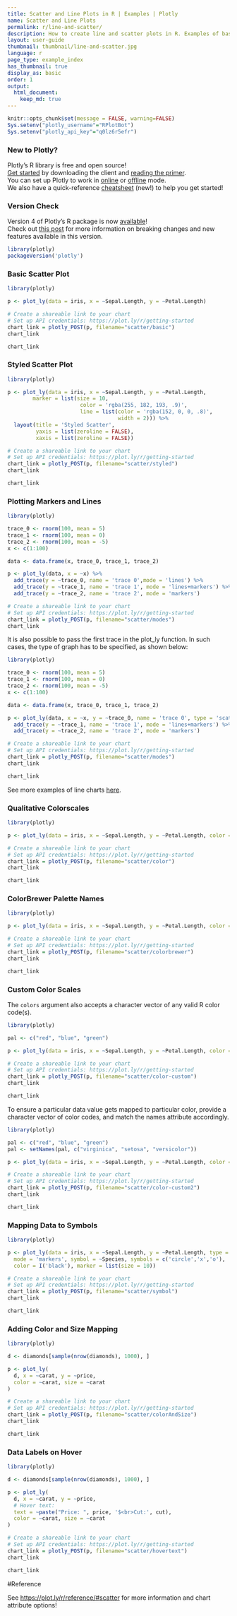 ```yaml
---
title: Scatter and Line Plots in R | Examples | Plotly
name: Scatter and Line Plots
permalink: r/line-and-scatter/
description: How to create line and scatter plots in R. Examples of basic and advanced scatter plots, time series line plots, colored charts, and density plots.
layout: user-guide
thumbnail: thumbnail/line-and-scatter.jpg
language: r
page_type: example_index
has_thumbnail: true
display_as: basic
order: 1
output:
  html_document:
    keep_md: true
---
```


```r
knitr::opts_chunk$set(message = FALSE, warning=FALSE)
Sys.setenv("plotly_username"="RPlotBot")
Sys.setenv("plotly_api_key"="q0lz6r5efr")
```

### New to Plotly?

Plotly's R library is free and open source!<br>
[Get started](https://plot.ly/r/getting-started/) by downloading the client and [reading the primer](https://plot.ly/r/getting-started/).<br>
You can set up Plotly to work in [online](https://plot.ly/r/getting-started/#hosting-graphs-in-your-online-plotly-account) or [offline](https://plot.ly/r/offline/) mode.<br>
We also have a quick-reference [cheatsheet](https://images.plot.ly/plotly-documentation/images/r_cheat_sheet.pdf) (new!) to help you get started!

### Version Check

Version 4 of Plotly's R package is now [available](https://plot.ly/r/getting-started/#installation)!<br>
Check out [this post](http://moderndata.plot.ly/upgrading-to-plotly-4-0-and-above/) for more information on breaking changes and new features available in this version.
```r
library(plotly)
packageVersion('plotly')
```

### Basic Scatter Plot

```r
library(plotly)

p <- plot_ly(data = iris, x = ~Sepal.Length, y = ~Petal.Length)

# Create a shareable link to your chart
# Set up API credentials: https://plot.ly/r/getting-started
chart_link = plotly_POST(p, filename="scatter/basic")
chart_link
```

```r
chart_link
```

### Styled Scatter Plot

```r
library(plotly)

p <- plot_ly(data = iris, x = ~Sepal.Length, y = ~Petal.Length,
        marker = list(size = 10,
                       color = 'rgba(255, 182, 193, .9)',
                       line = list(color = 'rgba(152, 0, 0, .8)',
                                   width = 2))) %>%
  layout(title = 'Styled Scatter',
         yaxis = list(zeroline = FALSE),
         xaxis = list(zeroline = FALSE))

# Create a shareable link to your chart
# Set up API credentials: https://plot.ly/r/getting-started
chart_link = plotly_POST(p, filename="scatter/styled")
chart_link
```

```r
chart_link
```

### Plotting Markers and Lines

```r
library(plotly)

trace_0 <- rnorm(100, mean = 5)
trace_1 <- rnorm(100, mean = 0)
trace_2 <- rnorm(100, mean = -5)
x <- c(1:100)

data <- data.frame(x, trace_0, trace_1, trace_2)

p <- plot_ly(data, x = ~x) %>%
  add_trace(y = ~trace_0, name = 'trace 0',mode = 'lines') %>%
  add_trace(y = ~trace_1, name = 'trace 1', mode = 'lines+markers') %>%
  add_trace(y = ~trace_2, name = 'trace 2', mode = 'markers')

# Create a shareable link to your chart
# Set up API credentials: https://plot.ly/r/getting-started
chart_link = plotly_POST(p, filename="scatter/modes")
chart_link
```

It is also possible to pass the first trace in the plot_ly function. In such cases, the type of graph has to be specified, as shown below:

```r
library(plotly)

trace_0 <- rnorm(100, mean = 5)
trace_1 <- rnorm(100, mean = 0)
trace_2 <- rnorm(100, mean = -5)
x <- c(1:100)

data <- data.frame(x, trace_0, trace_1, trace_2)

p <- plot_ly(data, x = ~x, y = ~trace_0, name = 'trace 0', type = 'scatter', mode = 'lines') %>%
  add_trace(y = ~trace_1, name = 'trace 1', mode = 'lines+markers') %>%
  add_trace(y = ~trace_2, name = 'trace 2', mode = 'markers')

# Create a shareable link to your chart
# Set up API credentials: https://plot.ly/r/getting-started
chart_link = plotly_POST(p, filename="scatter/modes")
chart_link
```

```r
chart_link
```

See more examples of line charts [here](https://plot.ly/r/line-charts/).

### Qualitative Colorscales

```r
library(plotly)

p <- plot_ly(data = iris, x = ~Sepal.Length, y = ~Petal.Length, color = ~Species)

# Create a shareable link to your chart
# Set up API credentials: https://plot.ly/r/getting-started
chart_link = plotly_POST(p, filename="scatter/color")
chart_link
```

```r
chart_link
```

### ColorBrewer Palette Names

```r
library(plotly)

p <- plot_ly(data = iris, x = ~Sepal.Length, y = ~Petal.Length, color = ~Species, colors = "Set1")

# Create a shareable link to your chart
# Set up API credentials: https://plot.ly/r/getting-started
chart_link = plotly_POST(p, filename="scatter/colorbrewer")
chart_link
```

```r
chart_link
```

### Custom Color Scales

The `colors` argument also accepts a character vector of any valid R color code(s).

```r
library(plotly)

pal <- c("red", "blue", "green")

p <- plot_ly(data = iris, x = ~Sepal.Length, y = ~Petal.Length, color = ~Species, colors = pal)

# Create a shareable link to your chart
# Set up API credentials: https://plot.ly/r/getting-started
chart_link = plotly_POST(p, filename="scatter/color-custom")
chart_link
```

```r
chart_link
```

To ensure a particular data value gets mapped to particular color, provide a character vector of color codes, and match the names attribute accordingly.

```r
library(plotly)

pal <- c("red", "blue", "green")
pal <- setNames(pal, c("virginica", "setosa", "versicolor"))

p <- plot_ly(data = iris, x = ~Sepal.Length, y = ~Petal.Length, color = ~Species, colors = pal)

# Create a shareable link to your chart
# Set up API credentials: https://plot.ly/r/getting-started
chart_link = plotly_POST(p, filename="scatter/color-custom2")
chart_link
```

```r
chart_link
```

### Mapping Data to Symbols

```r
library(plotly)

p <- plot_ly(data = iris, x = ~Sepal.Length, y = ~Petal.Length, type = 'scatter',
  mode = 'markers', symbol = ~Species, symbols = c('circle','x','o'),
  color = I('black'), marker = list(size = 10))

# Create a shareable link to your chart
# Set up API credentials: https://plot.ly/r/getting-started
chart_link = plotly_POST(p, filename="scatter/symbol")
chart_link
```

```r
chart_link
```

### Adding Color and Size Mapping

```r
library(plotly)

d <- diamonds[sample(nrow(diamonds), 1000), ]

p <- plot_ly(
  d, x = ~carat, y = ~price,
  color = ~carat, size = ~carat
)

# Create a shareable link to your chart
# Set up API credentials: https://plot.ly/r/getting-started
chart_link = plotly_POST(p, filename="scatter/colorAndSize")
chart_link
```

```r
chart_link
```

### Data Labels on Hover

```r
library(plotly)

d <- diamonds[sample(nrow(diamonds), 1000), ]

p <- plot_ly(
  d, x = ~carat, y = ~price,
  # Hover text:
  text = ~paste("Price: ", price, '$<br>Cut:', cut),
  color = ~carat, size = ~carat
)

# Create a shareable link to your chart
# Set up API credentials: https://plot.ly/r/getting-started
chart_link = plotly_POST(p, filename="scatter/hovertext")
chart_link
```

```r
chart_link
```

#Reference

See [https://plot.ly/r/reference/#scatter](https://plot.ly/r/reference/#scatter) for more information and chart attribute options!
